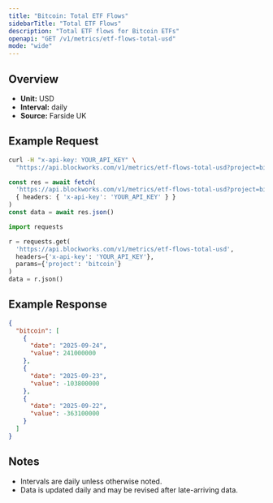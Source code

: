 ```yaml
---
title: "Bitcoin: Total ETF Flows"
sidebarTitle: "Total ETF Flows"
description: "Total ETF flows for Bitcoin ETFs"
openapi: "GET /v1/metrics/etf-flows-total-usd"
mode: "wide"
---
```


## Overview

- **Unit:** USD
- **Interval:** daily
- **Source:** Farside UK

## Example Request

<CodeGroup>

```bash cURL
curl -H "x-api-key: YOUR_API_KEY" \
  "https://api.blockworks.com/v1/metrics/etf-flows-total-usd?project=bitcoin"
```

```typescript TypeScript
const res = await fetch(
  'https://api.blockworks.com/v1/metrics/etf-flows-total-usd?project=bitcoin',
  { headers: { 'x-api-key': 'YOUR_API_KEY' } }
)
const data = await res.json()
```

```python Python
import requests

r = requests.get(
  'https://api.blockworks.com/v1/metrics/etf-flows-total-usd',
  headers={'x-api-key': 'YOUR_API_KEY'},
  params={'project': 'bitcoin'}
)
data = r.json()
```

</CodeGroup>

## Example Response

```json
{
  "bitcoin": [
    {
      "date": "2025-09-24",
      "value": 241000000
    },
    {
      "date": "2025-09-23",
      "value": -103800000
    },
    {
      "date": "2025-09-22",
      "value": -363100000
    }
  ]
}
```

## Notes
- Intervals are daily unless otherwise noted.
- Data is updated daily and may be revised after late-arriving data.